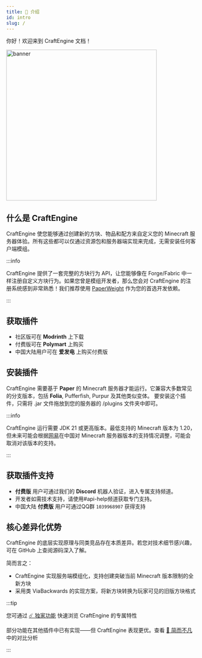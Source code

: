```yaml
---
title: 📗 介绍
id: intro
slug: /
---
```



你好！欢迎来到 CraftEngine 文档！

<div style={{ display: 'flex', justifyContent: 'center' }}>
  <img src={require('/img/craftengine.webp').default} alt="banner" width="400" height="400" />
</div>


## 什么是 CraftEngine

CraftEngine 使您能够通过创建新的方块、物品和配方来自定义您的 Minecraft 服务器体验。所有这些都可以仅通过资源包和服务器端实现来完成，无需安装任何客户端模组。

:::info

CraftEngine 提供了一套完整的方块行为 API，让您能够像在 Forge/Fabric 中一样注册自定义方块行为。如果您曾是模组开发者，那么您会对 CraftEngine 的注册系统感到非常熟悉！我们推荐使用 [PaperWeight](https://github.com/PaperMC/paperweight) 作为您的首选开发依赖。

:::

## 获取插件
- 社区版可在 <Highlight color="#3CB371"><ColoredLink to="https://modrinth.com/plugin/craftengine" color="#ffffff">**Modrinth**</ColoredLink></Highlight> 上下载
- 付费版可在 <Highlight color="#2E8B57"><ColoredLink to="https://polymart.org/product/7624/craftengine" color="#ffffff">**Polymart**</ColoredLink></Highlight> 上购买
- 中国大陆用户可在 <Highlight color="#946ce6"><ColoredLink to="https://afdian.com/a/xiaomomi" color="#ffffff">**爱发电**</ColoredLink></Highlight> 上购买付费版

## 安装插件

CraftEngine 需要基于 <Highlight color="#1877F2"><ColoredLink to="https://papermc.io/downloads/paper" color="#ffffff">**Paper**</ColoredLink></Highlight> 的 Minecraft 服务器才能运行。它兼容大多数常见的分支版本，包括 <Highlight color="#1877F2"><ColoredLink to="https://papermc.io/downloads/folia" color="#ffffff">**Folia**</ColoredLink></Highlight>, Pufferfish, Purpur 及其他类似变体。
要安装这个插件，只需将 .jar 文件拖放到您的服务器的 /plugins 文件夹中即可。

:::info

CraftEngine 运行需要 JDK 21 或更高版本。最低支持的 Minecraft 版本为 1.20，但未来可能会根据[网易](https://zh.minecraft.wiki/w/%E4%B8%AD%E5%9B%BD%E7%89%88)在中国对 Minecraft 服务器版本的支持情况调整，可能会取消对该版本的支持。

:::

## 获取插件支持
- <Highlight color="#FFA500">**付费版**</Highlight> 用户可通过我们的 <Highlight color="#9370DB"><ColoredLink to="https://discord.gg/xiaomomi" color="#ffffff">**Discord**</ColoredLink></Highlight> 机器人验证，进入专属支持频道。
- 开发者如需技术支持，请使用#api-help频道获取专门支持。
- 中国大陆 <Highlight color="#FFA500">**付费版**</Highlight> 用户可通过QQ群 `1039968907` 获得支持

## 核心差异化优势
CraftEngine 的底层实现原理与同类竞品存在本质差异。若您对技术细节感兴趣，可在 GitHub 上查阅源码深入了解。

简而言之：
- CraftEngine 实现服务端模组化，支持创建突破当前 Minecraft 版本限制的全新方块
- 采用类 ViaBackwards 的实现方案，将新方块转换为玩家可见的旧版方块格式

:::tip

您可通过 [☄️ 独家功能](intro/exclusive_feature) 快速浏览 CraftEngine 的专属特性

部分功能在其他插件中已有实现——但 CraftEngine 表现更优。查看 [🥕 简而不凡](intro/simply_better) 中的对比分析

:::

